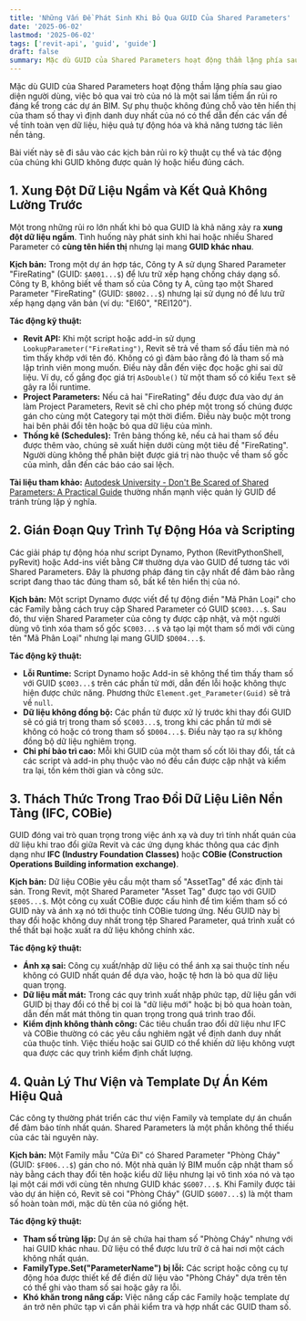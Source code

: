 ```yaml
---
title: 'Những Vấn Đề Phát Sinh Khi Bỏ Qua GUID Của Shared Parameters'
date: '2025-06-02'
lastmod: '2025-06-02'
tags: ['revit-api', 'guid', 'guide']
draft: false
summary: Mặc dù GUID của Shared Parameters hoạt động thầm lặng phía sau giao diện người dùng, việc bỏ qua vai trò của nó là một sai lầm tiềm ẩn rủi ro đáng kể trong các dự án BIM.
---
```


Mặc dù GUID của Shared Parameters hoạt động thầm lặng phía sau giao diện người dùng, việc bỏ qua vai trò của nó là một sai lầm tiềm ẩn rủi ro đáng kể trong các dự án BIM. Sự phụ thuộc không đúng chỗ vào tên hiển thị của tham số thay vì định danh duy nhất của nó có thể dẫn đến các vấn đề về tính toàn vẹn dữ liệu, hiệu quả tự động hóa và khả năng tương tác liên nền tảng.

Bài viết này sẽ đi sâu vào các kịch bản rủi ro kỹ thuật cụ thể và tác động của chúng khi GUID không được quản lý hoặc hiểu đúng cách.

<TOCInline toc={props.toc} exclude="" />

## 1\. Xung Đột Dữ Liệu Ngầm và Kết Quả Không Lường Trước

Một trong những rủi ro lớn nhất khi bỏ qua GUID là khả năng xảy ra **xung đột dữ liệu ngầm**. Tình huống này phát sinh khi hai hoặc nhiều Shared Parameter có **cùng tên hiển thị** nhưng lại mang **GUID khác nhau**.

**Kịch bản:**
Trong một dự án hợp tác, Công ty A sử dụng Shared Parameter "FireRating" (GUID: `$A001...$`) để lưu trữ xếp hạng chống cháy dạng số. Công ty B, không biết về tham số của Công ty A, cũng tạo một Shared Parameter "FireRating" (GUID: `$B002...$`) nhưng lại sử dụng nó để lưu trữ xếp hạng dạng văn bản (ví dụ: "EI60", "REI120").

**Tác động kỹ thuật:**

- **Revit API:** Khi một script hoặc add-in sử dụng `LookupParameter("FireRating")`, Revit sẽ trả về tham số đầu tiên mà nó tìm thấy khớp với tên đó. Không có gì đảm bảo rằng đó là tham số mà lập trình viên mong muốn. Điều này dẫn đến việc đọc hoặc ghi sai dữ liệu. Ví dụ, cố gắng đọc giá trị `AsDouble()` từ một tham số có kiểu `Text` sẽ gây ra lỗi runtime.
- **Project Parameters:** Nếu cả hai "FireRating" đều được đưa vào dự án làm Project Parameters, Revit sẽ chỉ cho phép một trong số chúng được gán cho cùng một Category tại một thời điểm. Điều này buộc một trong hai bên phải đổi tên hoặc bỏ qua dữ liệu của mình.
- **Thống kê (Schedules):** Trên bảng thống kê, nếu cả hai tham số đều được thêm vào, chúng sẽ xuất hiện dưới cùng một tiêu đề "FireRating". Người dùng không thể phân biệt được giá trị nào thuộc về tham số gốc của mình, dẫn đến các báo cáo sai lệch.

**Tài liệu tham khảo:** [Autodesk University - Don't Be Scared of Shared Parameters: A Practical Guide](https://www.google.com/search?q=https://www.autodesk.com/autodesk-university/classes/Dont-Be-Scared-Shared-Parameters-Practical-Guide-2023) thường nhấn mạnh việc quản lý GUID để tránh trùng lặp ý nghĩa.

## 2\. Gián Đoạn Quy Trình Tự Động Hóa và Scripting

Các giải pháp tự động hóa như script Dynamo, Python (RevitPythonShell, pyRevit) hoặc Add-ins viết bằng C\# thường dựa vào GUID để tương tác với Shared Parameters. Đây là phương pháp đáng tin cậy nhất để đảm bảo rằng script đang thao tác đúng tham số, bất kể tên hiển thị của nó.

**Kịch bản:**
Một script Dynamo được viết để tự động điền "Mã Phân Loại" cho các Family bằng cách truy cập Shared Parameter có GUID `$C003...$`. Sau đó, thư viện Shared Parameter của công ty được cập nhật, và một người dùng vô tình xóa tham số gốc `$C003...$` và tạo lại một tham số mới với cùng tên "Mã Phân Loại" nhưng lại mang GUID `$D004...$`.

**Tác động kỹ thuật:**

- **Lỗi Runtime:** Script Dynamo hoặc Add-in sẽ không thể tìm thấy tham số với GUID `$C003...$` trên các phần tử mới, dẫn đến lỗi hoặc không thực hiện được chức năng. Phương thức `Element.get_Parameter(Guid)` sẽ trả về `null`.
- **Dữ liệu không đồng bộ:** Các phần tử được xử lý trước khi thay đổi GUID sẽ có giá trị trong tham số `$C003...$`, trong khi các phần tử mới sẽ không có hoặc có trong tham số `$D004...$`. Điều này tạo ra sự không đồng bộ dữ liệu nghiêm trọng.
- **Chi phí bảo trì cao:** Mỗi khi GUID của một tham số cốt lõi thay đổi, tất cả các script và add-in phụ thuộc vào nó đều cần được cập nhật và kiểm tra lại, tốn kém thời gian và công sức.

## 3\. Thách Thức Trong Trao Đổi Dữ Liệu Liên Nền Tảng (IFC, COBie)

GUID đóng vai trò quan trọng trong việc ánh xạ và duy trì tính nhất quán của dữ liệu khi trao đổi giữa Revit và các ứng dụng khác thông qua các định dạng như **IFC (Industry Foundation Classes)** hoặc **COBie (Construction Operations Building information exchange)**.

**Kịch bản:**
Dữ liệu COBie yêu cầu một tham số "AssetTag" để xác định tài sản. Trong Revit, một Shared Parameter "Asset Tag" được tạo với GUID `$E005...$`. Một công cụ xuất COBie được cấu hình để tìm kiếm tham số có GUID này và ánh xạ nó tới thuộc tính COBie tương ứng. Nếu GUID này bị thay đổi hoặc không duy nhất trong tệp Shared Parameter, quá trình xuất có thể thất bại hoặc xuất ra dữ liệu không chính xác.

**Tác động kỹ thuật:**

- **Ánh xạ sai:** Công cụ xuất/nhập dữ liệu có thể ánh xạ sai thuộc tính nếu không có GUID nhất quán để dựa vào, hoặc tệ hơn là bỏ qua dữ liệu quan trọng.
- **Dữ liệu mất mát:** Trong các quy trình xuất nhập phức tạp, dữ liệu gắn với GUID bị thay đổi có thể bị coi là "dữ liệu mới" hoặc bị bỏ qua hoàn toàn, dẫn đến mất mát thông tin quan trọng trong quá trình trao đổi.
- **Kiểm định không thành công:** Các tiêu chuẩn trao đổi dữ liệu như IFC và COBie thường có các yêu cầu nghiêm ngặt về định danh duy nhất của thuộc tính. Việc thiếu hoặc sai GUID có thể khiến dữ liệu không vượt qua được các quy trình kiểm định chất lượng.

## 4\. Quản Lý Thư Viện và Template Dự Án Kém Hiệu Quả

Các công ty thường phát triển các thư viện Family và template dự án chuẩn để đảm bảo tính nhất quán. Shared Parameters là một phần không thể thiếu của các tài nguyên này.

**Kịch bản:**
Một Family mẫu "Cửa Đi" có Shared Parameter "Phòng Cháy" (GUID: `$F006...$`) gán cho nó. Một nhà quản lý BIM muốn cập nhật tham số này bằng cách thay đổi tên hoặc kiểu dữ liệu nhưng lại vô tình xóa nó và tạo lại một cái mới với cùng tên nhưng GUID khác `$G007...$`. Khi Family được tải vào dự án hiện có, Revit sẽ coi "Phòng Cháy" (GUID `$G007...$`) là một tham số hoàn toàn mới, mặc dù tên của nó giống hệt.

**Tác động kỹ thuật:**

- **Tham số trùng lặp:** Dự án sẽ chứa hai tham số "Phòng Cháy" nhưng với hai GUID khác nhau. Dữ liệu có thể được lưu trữ ở cả hai nơi một cách không nhất quán.
- **FamilyType.Set("ParameterName") bị lỗi:** Các script hoặc công cụ tự động hóa được thiết kế để điền dữ liệu vào "Phòng Cháy" dựa trên tên có thể ghi vào tham số sai hoặc gây ra lỗi.
- **Khó khăn trong nâng cấp:** Việc nâng cấp các Family hoặc template dự án trở nên phức tạp vì cần phải kiểm tra và hợp nhất các GUID tham số.
